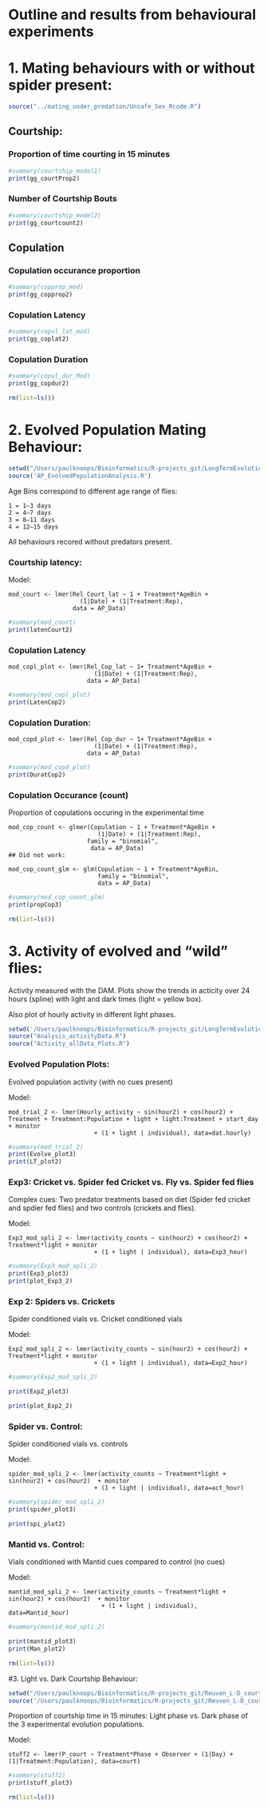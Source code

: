 # Outline and results from behavioural experiments

# 1. Mating behaviours with or without spider present:

```r
source("../mating_under_predation/Unsafe_Sex_Rcode.R")
```

## Courtship:

### Proportion of time courting in 15 minutes
```r
#summary(courtship_model1)
print(gg_courtProp2)
```

### Number of Courtship Bouts

```r
#summary(courtship_model2)
print(gg_courtcount2)
```

## Copulation

### Copulation occurance proportion
```r
#summary(copprop_mod)
print(gg_copprop2)
```

### Copulation Latency
```r
#summary(copul_lat_mod)
print(gg_coplat2)
```

### Copulation Duration
```r
#summary(copul_dur_Mod)
print(gg_copdur2)
```

```r
rm(list=ls())
```


# 2. Evolved Population Mating Behaviour:
```r
setwd("/Users/paulknoops/Bioinformatics/R-projects_git/LongTermEvolution_Data-Code/PredationCourtship/scripts")
source('AP_EvolvedPopulationAnalysis.R')
```

Age Bins correspond to different age range of flies:
```
1 = 1–3 days
2 = 4–7 days
3 = 8–11 days
4 = 12–15 days
```

All behaviours recored without predators present.

### Courtship latency:
Model:
```
mod_court <- lmer(Rel_Court_lat ~ 1 + Treatment*AgeBin + 
                    (1|Date) + (1|Treatment:Rep), 
                  data = AP_Data)
```
```r
#summary(mod_court)
print(latenCourt2)
```

### Copulation Latency
```
mod_copl_plot <- lmer(Rel_Cop_lat ~ 1+ Treatment*AgeBin + 
                        (1|Date) + (1|Treatment:Rep), 
                      data = AP_Data)
```
```r
#summary(mod_copl_plot)
print(LatenCop2)
```

### Copulation Duration: 
```
mod_copd_plot <- lmer(Rel_Cop_dur ~ 1+ Treatment*AgeBin + 
                        (1|Date) + (1|Treatment:Rep), 
                      data = AP_Data)
```
```r
#summary(mod_copd_plot)
print(DuratCop2)

```

### Copulation Occurance (count)

Proportion of copulations occuring in the experimental time
```
mod_cop_count <- glmer(Copulation ~ 1 + Treatment*AgeBin + 
                         (1|Date) + (1|Treatment:Rep), 
                      family = "binomial", 
                       data = AP_Data)
## Did not work:
                       
mod_cop_count_glm <- glm(Copulation ~ 1 + Treatment*AgeBin, 
                         family = "binomial", 
                         data = AP_Data)
```
```r
#summary(mod_cop_count_glm)
print(propCop3)
```

```r
rm(list=ls())
```

# 3. Activity of evolved and "wild" flies:

Activity measured with the DAM. Plots show the trends in acticity over 24 hours (spline) with light and dark times (light = yellow box).

Also plot of hourly activity in different light phases.

```r
setwd('/Users/paulknoops/Bioinformatics/R-projects_git/LongTermEvolution_Data-Code/Predation_ActivityAggregation/scripts')
source("Analysis_activityData.R")
source("Activity_allData_Plots.R")
```


### Evolved Population Plots:
Evolved population activity (with no cues present)

Model:
```
mod_trial_2 <- lmer(Hourly_activity ~ sin(hour2) + cos(hour2) + Treatment + Treatment:Population + light + light:Treatment + start_day + monitor
                        + (1 + light | individual), data=dat.hourly)
```
```r
#summary(mod_trial_2)
print(Evolve_plot3)
print(LT_plot2)
```

### Exp3: Cricket vs. Spider fed Cricket vs. Fly vs. Spider fed flies
Complex cues: Two predator treatments based on diet (Spider fed cricket and spdier fed flies) and two controls (crickets and flies).

Model:
```
Exp3_mod_spli_2 <- lmer(activity_counts ~ sin(hour2) + cos(hour2) + Treatment*light + monitor
                        + (1 + light | individual), data=Exp3_hour)
```

```r
#summary(Exp3_mod_spli_2)
print(Exp3_plot3)
print(plot_Exp3_2)
```


### Exp 2: Spiders vs. Crickets
Spider conditioned vials vs. Cricket conditioned vials

Model:
```
Exp2_mod_spli_2 <- lmer(activity_counts ~ sin(hour2) + cos(hour2) + Treatment*light + monitor
                        + (1 + light | individual), data=Exp2_hour)
```
```r
#summary(Exp2_mod_spli_2)

print(Exp2_plot3)

print(plot_Exp2_2)
```


### Spider vs. Control:

Spider conditioned vials vs. controls

Model:
```
spider_mod_spli_2 <- lmer(activity_counts ~ Treatment*light + sin(hour2) + cos(hour2)  + monitor
                        + (1 + light | individual), data=act_hour)
```

```r
#summary(spider_mod_spli_2)
print(spider_plot3)

print(spi_plot2)

```

### Mantid vs. Control:

Vials conditioned with Mantid cues compared to control (no cues)

Model:
```
mantid_mod_spli_2 <- lmer(activity_counts ~ Treatment*light + sin(hour2) + cos(hour2)  + monitor
                          + (1 + light | individual), data=Mantid_hour)
```

```r
#summary(mantid_mod_spli_2)

print(mantid_plot3)
print(Man_plot2)
```


```r
rm(list=ls())
```


#3. Light vs. Dark Courtship Behaviour:
```r
setwd("/Users/paulknoops/Bioinformatics/R-projects_git/Reuven_L-D_courtshipEvolvedPop")
source('/Users/paulknoops/Bioinformatics/R-projects_git/Reuven_L-D_courtshipEvolvedPop/L-D_courtshipAnalysis.R')
```

Proportion of courtship time in 15 minutes: Light phase vs. Dark phase of the 3 experimental evolution populations.

Model:
```
stuff2 <- lmer(P_court ~ Treatment*Phase + Observer + (1|Day) + (1|Treatment:Population), data=court)
```

```r
#summary(stuff2)
print(stuff_plot3)
```

```r
rm(list=ls())
```


